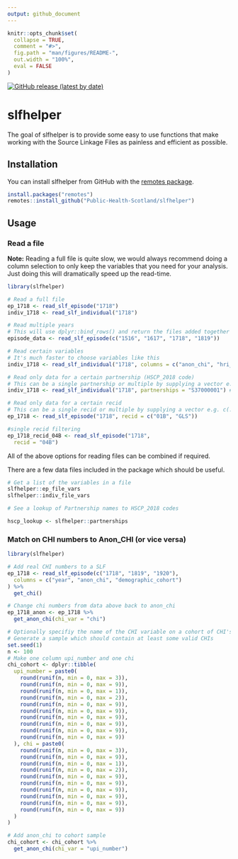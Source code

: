 ```yaml
---
output: github_document
---
```


<!-- README.md is generated from README.Rmd. Please edit that file -->

```r
knitr::opts_chunk$set(
  collapse = TRUE,
  comment = "#>",
  fig.path = "man/figures/README-",
  out.width = "100%",
  eval = FALSE
)
```

<!-- badges: start -->
[![GitHub release (latest by date)](https://img.shields.io/github/v/release/Public-Health-Scotland/slfhelper)](https://github.com/Public-Health-Scotland/slfhelper/releases/latest)
<!-- badges: end -->

# slfhelper

The goal of slfhelper is to provide some easy to use functions that make working with the Source Linkage Files as painless and efficient as possible.

## Installation

You can install slfhelper from GitHub with the [remotes package](https://remotes.r-lib.org/).

```r
install.packages("remotes")
remotes::install_github("Public-Health-Scotland/slfhelper")
```

## Usage

### Read a file

**Note:** Reading a full file is quite slow, we would always recommend doing a column selection to only keep the variables that you need for your analysis. Just doing this will dramatically speed up the read-time.

```r
library(slfhelper)

# Read a full file
ep_1718 <- read_slf_episode("1718")
indiv_1718 <- read_slf_individual("1718")

# Read multiple years
# This will use dplyr::bind_rows() and return the files added together as a single tibble
episode_data <- read_slf_episode(c("1516", "1617", "1718", "1819"))

# Read certain variables
# It's much faster to choose variables like this
indiv_1718 <- read_slf_individual("1718", columns = c("anon_chi", "hri_scot"))

# Read only data for a certain partnership (HSCP_2018 code)
# This can be a single partnership or multiple by supplying a vector e.g. c(...)
indiv_1718 <- read_slf_individual("1718", partnerships = "S37000001") # Aberdeen City

# Read only data for a certain recid
# This can be a single recid or multiple by supplying a vector e.g. c(...)
ep_1718 <- read_slf_episode("1718", recid = c("01B", "GLS"))

#single recid filtering
ep_1718_recid_04B <- read_slf_episode("1718",
  recid = "04B")

```

All of the above options for reading files can be combined if required. 

There are a few data files included in the package which should be useful.

```r
# Get a list of the variables in a file
slfhelper::ep_file_vars
slfhelper::indiv_file_vars

# See a lookup of Partnership names to HSCP_2018 codes

hscp_lookup <- slfhelper::partnerships
```

### Match on CHI numbers to Anon_CHI (or vice versa)

```r
library(slfhelper)

# Add real CHI numbers to a SLF
ep_1718 <- read_slf_episode(c("1718", "1819", "1920"),
  columns = c("year", "anon_chi", "demographic_cohort")
) %>%
  get_chi()

# Change chi numbers from data above back to anon_chi
ep_1718_anon <- ep_1718 %>% 
  get_anon_chi(chi_var = "chi")

# Optionally specifiy the name of the CHI variable on a cohort of CHI's
# Generate a sample which should contain at least some valid CHIs
set.seed(1)
n <- 100
# Make one column upi_number and one chi
chi_cohort <- dplyr::tibble(
  upi_number = paste0(
    round(runif(n, min = 0, max = 3)),
    round(runif(n, min = 0, max = 9)),
    round(runif(n, min = 0, max = 1)),
    round(runif(n, min = 0, max = 2)),
    round(runif(n, min = 0, max = 9)),
    round(runif(n, min = 0, max = 9)),
    round(runif(n, min = 0, max = 9)),
    round(runif(n, min = 0, max = 9)),
    round(runif(n, min = 0, max = 9)),
    round(runif(n, min = 0, max = 9))
  ), chi = paste0(
    round(runif(n, min = 0, max = 3)),
    round(runif(n, min = 0, max = 9)),
    round(runif(n, min = 0, max = 1)),
    round(runif(n, min = 0, max = 2)),
    round(runif(n, min = 0, max = 9)),
    round(runif(n, min = 0, max = 9)),
    round(runif(n, min = 0, max = 9)),
    round(runif(n, min = 0, max = 9)),
    round(runif(n, min = 0, max = 9)),
    round(runif(n, min = 0, max = 9))
  )
)

# Add anon_chi to cohort sample
chi_cohort <- chi_cohort %>% 
  get_anon_chi(chi_var = "upi_number")
```
